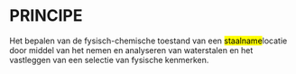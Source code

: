 # PRINCIPE

Het bepalen van de fysisch-chemische toestand van een [staalname]{.mark}locatie door middel van het nemen en analyseren van waterstalen en het vastleggen van een selectie van fysische kenmerken.

